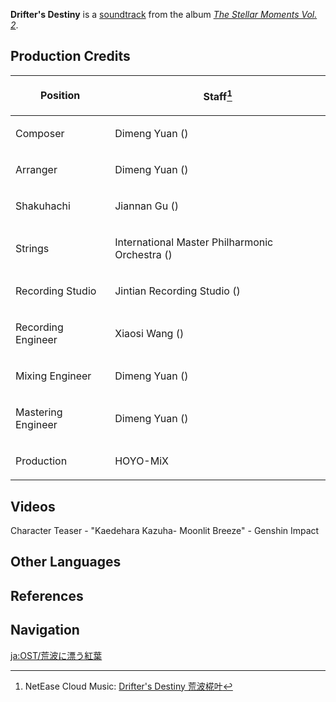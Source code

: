 {{Soundtrack Infobox
|title          =
|image          = The Stellar Moments Vol. 2.png
|album          = The Stellar Moments Vol. 2
|number         = 09
|featured       =
|featured2      =
|featured3      =
|featured_disc  =
|featured_disc2 =
|featured_disc3 =
|youtube_id     = hopQXbkXm94
|youtube_time   = 714
|spotify_id     = 2iqvZi9d9wqnf2wPYOM5sr
|played_in      = Character Teaser
|during         = [https://youtu.be/watch?v=ST5v7-C3iDk Character Teaser - "Kaedehara Kazuha: Moonlit Breeze"]
|domain         =
|previous       = Iridescent Summer Day
|next           = Flow of Autumn Wind
}}
'''Drifter's Destiny''' is a [[soundtrack]] from the album ''[[The Stellar Moments Vol. 2]]''.

==Production Credits==
{| class="wikitable" style="text-align:left; height:0.5em"
! Position
! Staff<ref>NetEase Cloud Music: [https://music.163.com/#/song?id=1913533270 Drifter's Destiny 荒波椛叶]</ref>
|-
! Composer
| Dimeng Yuan ({{zh|苑迪萌}})
|-
! Arranger
| Dimeng Yuan ({{zh|苑迪萌}})
|-
! Shakuhachi
| Jiannan Gu ({{zh|顾剑楠}})
|-
! Strings
| International Master Philharmonic Orchestra ({{zh|国际首席爱乐乐团}})
|-
! Recording Studio
| Jintian Recording Studio ({{zh|金田录音棚}})
|-
! Recording Engineer
| Xiaosi Wang ({{zh|王小四}})
|-
! Mixing Engineer
| Dimeng Yuan ({{zh|苑迪萌}})
|-
! Mastering Engineer
| Dimeng Yuan ({{zh|苑迪萌}})
|-
! Production
| HOYO-MiX
|}

==Videos==
<gallery>
Character Teaser - "Kaedehara Kazuha- Moonlit Breeze" - Genshin Impact
</gallery>

==Other Languages==
{{Other Languages
|en      = Drifter's Destiny
|zhs     = 荒波椛叶
|zhs_rm  = Huāngbō Huāyè
|zht     = 荒波椛葉
|zht_rm  = Huāngbō Huāyè
|zh_tl   = 
|ja      = 荒波に漂う紅葉
|ja_rm   = Aranami ni Tadayou Momiji{{Assumed}}
|ja_tl   = Autumn Colors Adrift in the Raging Waves
|ko      = Drifter's Destiny<ref name=drumalong>Event: [[The Almighty Arataki Great and Glorious Drumalong Festival]]</ref>
|es      = El destino del trotamundos<ref name=drumalong />
|fr      = Destin vagabond<ref name=drumalong />
|ru      = Судьба скитальца<ref name=drumalong />
|th      = Drifter's Destiny<ref name=drumalong />
|vi      = Sóng Dạt Lá Phong<ref name=drumalong />
|vi_tl   = 
|de      = Herbstblätter auf den tosenden Wellen<ref name=drumalong />
|id      = Drifter's Destiny<ref name=drumalong />
|pt      = Destino do Andarilho<ref name=drumalong />
|tr      = 
|tr_tl   = 
|it      = 
|it_tl   = 
}}

==References==
{{Reflist}}

==Navigation==
{{Soundtrack Navbox|The Stellar Moments}}

[[ja:OST/荒波に漂う紅葉]]